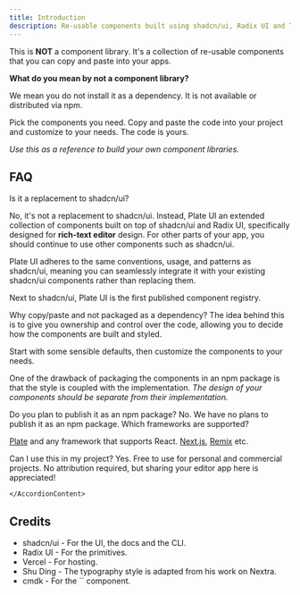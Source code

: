 ```yaml
---
title: Introduction
description: Re-usable components built using shadcn/ui, Radix UI and Tailwind CSS.
---
```


This is **NOT** a component library. It's a collection of re-usable components that you can copy and paste into your apps.

**What do you mean by not a component library?**

We mean you do not install it as a dependency. It is not available or distributed via npm.

Pick the components you need. Copy and paste the code into your project and customize to your needs. The code is yours.

_Use this as a reference to build your own component libraries._

## FAQ

<Accordion type="multiple">

<AccordionItem value="faq-0">
<AccordionTrigger>

Is it a replacement to shadcn/ui?

</AccordionTrigger>
<AccordionContent>

No, it's not a replacement to <Link href="https://ui.shadcn.com/">shadcn/ui</Link>.
Instead, Plate UI an extended collection of components built on top of <Link href="https://ui.shadcn.com/">shadcn/ui</Link> and <Link href="https://www.radix-ui.com/">Radix UI</Link>, specifically designed for **rich-text editor** design. For other parts of your app, you should continue to use other components such as <Link href="https://ui.shadcn.com/">shadcn/ui</Link>.

Plate UI adheres to the same conventions, usage, and patterns as <Link href="https://ui.shadcn.com/">shadcn/ui</Link>, meaning you can seamlessly integrate it with your existing <Link href="https://ui.shadcn.com/">shadcn/ui</Link> components rather than replacing them.

Next to <Link href="https://ui.shadcn.com/">shadcn/ui</Link>, Plate UI is the first published component registry.

</AccordionContent>

</AccordionItem>

<AccordionItem value="faq-1">
<AccordionTrigger>
Why copy/paste and not packaged as a dependency?
</AccordionTrigger>
<AccordionContent>
The idea behind this is to give you ownership and control over the code, allowing you to decide how the components are built and styled.

Start with some sensible defaults, then customize the components to your needs.

One of the drawback of packaging the components in an npm package is that the style is coupled with the implementation. _The design of your components should be separate from their implementation._

</AccordionContent>

</AccordionItem>

<AccordionItem value="faq-2">
<AccordionTrigger>
    Do you plan to publish it as an npm package?
  </AccordionTrigger>
  <AccordionContent>
    No. We have no plans to publish it as an npm package.
  </AccordionContent>
</AccordionItem>
<AccordionItem value="faq-3">
<AccordionTrigger>
Which frameworks are supported?
</AccordionTrigger>
<AccordionContent>

[Plate](/docs) and any framework that supports React. [Next.js](/docs/components/installation/next), [Remix](/docs/components/remix) etc.

</AccordionContent>
</AccordionItem>

<AccordionItem value="faq-4">
	<AccordionTrigger>
	Can I use this in my project?
	</AccordionTrigger>
	<AccordionContent>
Yes. Free to use for personal and commercial projects. No attribution required, but sharing your editor app <Link href="https://github.com/udecode/plate/issues/818">here</Link> is appreciated!

    </AccordionContent>

</AccordionItem>

</Accordion>

## Credits

- <Link href="https://ui.shadcn.com/">shadcn/ui</Link> - For the UI, the docs and the CLI.
- <Link href="https://radix-ui.com">Radix UI</Link> - For the primitives.
- <Link href="https://vercel.com">Vercel</Link> - For hosting.
- <Link href="https://shud.in">Shu Ding</Link> - The typography style is adapted from his work on Nextra.
- <Link href="https://cmdk.paco.me">cmdk</Link> - For the `<Command />` component.
